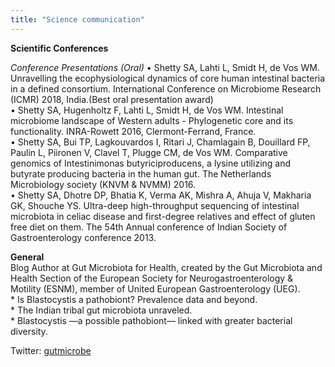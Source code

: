---
title: "Science communication"
---

**Scientific Conferences**  

*Conference Presentations (Oral)*
•	Shetty SA, Lahti L, Smidt H, de Vos WM. Unravelling the ecophysiological dynamics of core human intestinal bacteria in a defined consortium. International Conference on Microbiome Research (ICMR) 2018, India.(Best oral presentation award)  
•	Shetty SA, Hugenholtz F, Lahti L, Smidt H, de Vos WM. Intestinal microbiome landscape of Western adults - Phylogenetic core and its functionality. INRA-Rowett 2016, Clermont-Ferrand, France.  
•	Shetty SA, Bui TP, Lagkouvardos I, Ritari J, Chamlagain B, Douillard FP, Paulin L, Piironen V, Clavel T, Plugge CM, de Vos WM. Comparative genomics of Intestinimonas butyriciproducens, a lysine utilizing and butyrate producing bacteria in the human gut. The Netherlands Microbiology society (KNVM & NVMM) 2016.  
•	Shetty SA, Dhotre DP, Bhatia K, Verma AK, Mishra A, Ahuja V, Makharia GK, Shouche YS. Ultra-deep high-throughput sequencing of intestinal microbiota in celiac disease and first-degree relatives and effect of gluten free diet on them. The 54th Annual conference of Indian Society of Gastroenterology conference 2013.   

**General**   
Blog Author at Gut Microbiota for Health, created by the Gut Microbiota and Health Section of the European Society for Neurogastroenterology & Motility (ESNM), member of United European Gastroenterology (UEG).   
* Is Blastocystis a pathobiont? Prevalence data and beyond.   
* The Indian tribal gut microbiota unraveled.   
* Blastocystis —a possible pathobiont— linked with greater bacterial diversity.   

Twitter: [gutmicrobe](https://twitter.com/?lang=en)   

